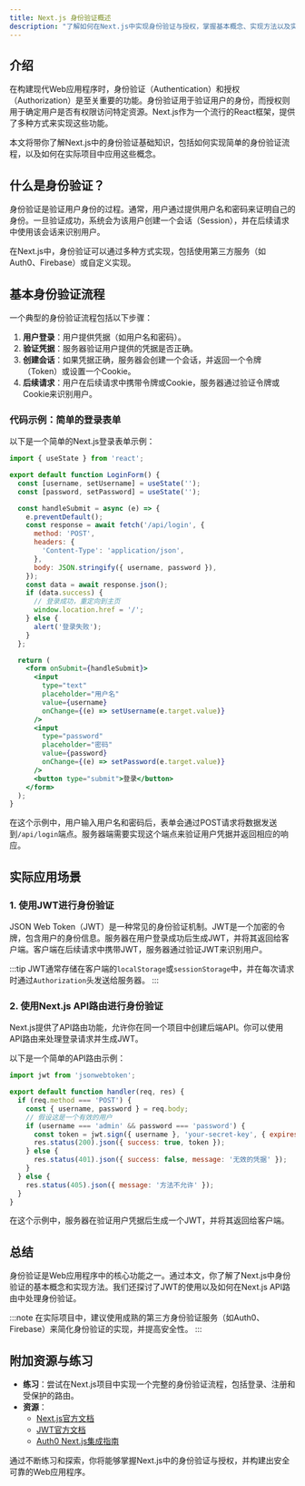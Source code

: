 ```yaml
---
title: Next.js 身份验证概述
description: "了解如何在Next.js中实现身份验证与授权，掌握基本概念、实现方法以及实际应用场景。"
---
```


## 介绍

在构建现代Web应用程序时，身份验证（Authentication）和授权（Authorization）是至关重要的功能。身份验证用于验证用户的身份，而授权则用于确定用户是否有权限访问特定资源。Next.js作为一个流行的React框架，提供了多种方式来实现这些功能。

本文将带你了解Next.js中的身份验证基础知识，包括如何实现简单的身份验证流程，以及如何在实际项目中应用这些概念。

## 什么是身份验证？

身份验证是验证用户身份的过程。通常，用户通过提供用户名和密码来证明自己的身份。一旦验证成功，系统会为该用户创建一个会话（Session），并在后续请求中使用该会话来识别用户。

在Next.js中，身份验证可以通过多种方式实现，包括使用第三方服务（如Auth0、Firebase）或自定义实现。

## 基本身份验证流程

一个典型的身份验证流程包括以下步骤：

1. **用户登录**：用户提供凭据（如用户名和密码）。
2. **验证凭据**：服务器验证用户提供的凭据是否正确。
3. **创建会话**：如果凭据正确，服务器会创建一个会话，并返回一个令牌（Token）或设置一个Cookie。
4. **后续请求**：用户在后续请求中携带令牌或Cookie，服务器通过验证令牌或Cookie来识别用户。

### 代码示例：简单的登录表单

以下是一个简单的Next.js登录表单示例：

```jsx
import { useState } from 'react';

export default function LoginForm() {
  const [username, setUsername] = useState('');
  const [password, setPassword] = useState('');

  const handleSubmit = async (e) => {
    e.preventDefault();
    const response = await fetch('/api/login', {
      method: 'POST',
      headers: {
        'Content-Type': 'application/json',
      },
      body: JSON.stringify({ username, password }),
    });
    const data = await response.json();
    if (data.success) {
      // 登录成功，重定向到主页
      window.location.href = '/';
    } else {
      alert('登录失败');
    }
  };

  return (
    <form onSubmit={handleSubmit}>
      <input
        type="text"
        placeholder="用户名"
        value={username}
        onChange={(e) => setUsername(e.target.value)}
      />
      <input
        type="password"
        placeholder="密码"
        value={password}
        onChange={(e) => setPassword(e.target.value)}
      />
      <button type="submit">登录</button>
    </form>
  );
}
```

在这个示例中，用户输入用户名和密码后，表单会通过POST请求将数据发送到`/api/login`端点。服务器端需要实现这个端点来验证用户凭据并返回相应的响应。

## 实际应用场景

### 1. 使用JWT进行身份验证

JSON Web Token（JWT）是一种常见的身份验证机制。JWT是一个加密的令牌，包含用户的身份信息。服务器在用户登录成功后生成JWT，并将其返回给客户端。客户端在后续请求中携带JWT，服务器通过验证JWT来识别用户。

:::tip
JWT通常存储在客户端的`localStorage`或`sessionStorage`中，并在每次请求时通过`Authorization`头发送给服务器。
:::

### 2. 使用Next.js API路由进行身份验证

Next.js提供了API路由功能，允许你在同一个项目中创建后端API。你可以使用API路由来处理登录请求并生成JWT。

以下是一个简单的API路由示例：

```jsx
import jwt from 'jsonwebtoken';

export default function handler(req, res) {
  if (req.method === 'POST') {
    const { username, password } = req.body;
    // 假设这是一个有效的用户
    if (username === 'admin' && password === 'password') {
      const token = jwt.sign({ username }, 'your-secret-key', { expiresIn: '1h' });
      res.status(200).json({ success: true, token });
    } else {
      res.status(401).json({ success: false, message: '无效的凭据' });
    }
  } else {
    res.status(405).json({ message: '方法不允许' });
  }
}
```

在这个示例中，服务器在验证用户凭据后生成一个JWT，并将其返回给客户端。

## 总结

身份验证是Web应用程序中的核心功能之一。通过本文，你了解了Next.js中身份验证的基本概念和实现方法。我们还探讨了JWT的使用以及如何在Next.js API路由中处理身份验证。

:::note
在实际项目中，建议使用成熟的第三方身份验证服务（如Auth0、Firebase）来简化身份验证的实现，并提高安全性。
:::

## 附加资源与练习

- **练习**：尝试在Next.js项目中实现一个完整的身份验证流程，包括登录、注册和受保护的路由。
- **资源**：
  - [Next.js官方文档](https://nextjs.org/docs)
  - [JWT官方文档](https://jwt.io/)
  - [Auth0 Next.js集成指南](https://auth0.com/docs/quickstart/webapp/nextjs)

通过不断练习和探索，你将能够掌握Next.js中的身份验证与授权，并构建出安全可靠的Web应用程序。